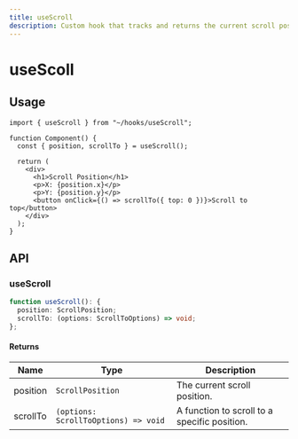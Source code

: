 ```yaml
---
title: useScroll
description: Custom hook that tracks and returns the current scroll position, and provides a method to scroll to specific coordinates.
---
```


# useScoll

## Usage

```tsx title="Component.tsx"
import { useScroll } from "~/hooks/useScroll";

function Component() {
  const { position, scrollTo } = useScroll();

  return (
    <div>
      <h1>Scroll Position</h1>
      <p>X: {position.x}</p>
      <p>Y: {position.y}</p>
      <button onClick={() => scrollTo({ top: 0 })}>Scroll to top</button>
    </div>
  );
}
```

## API

### useScroll

```ts
function useScroll(): {
  position: ScrollPosition;
  scrollTo: (options: ScrollToOptions) => void;
};
```

#### Returns

| Name     | Type                                 | Description                                  |
| -------- | ------------------------------------ | -------------------------------------------- |
| position | `ScrollPosition`                     | The current scroll position.                 |
| scrollTo | `(options: ScrollToOptions) => void` | A function to scroll to a specific position. |
